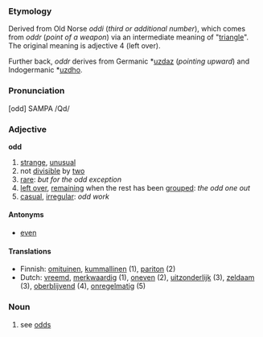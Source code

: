 ===Etymology===

Derived from Old Norse ''oddi'' (''third or additional number''), which comes from ''oddr'' (''point of a weapon'') via an intermediate meaning of "[[triangle]]". The original meaning is adjective 4 (left over).

Further back, ''oddr'' derives from Germanic *[[uzdaz]] (''pointing upward'') and Indogermanic *[[uzdho]].

===Pronunciation===
[odd] SAMPA /Qd/

===Adjective===
'''odd'''

# [[strange]], [[unusual]]
# not [[divisible]] by [[two]]
# [[rare]]: ''but for the odd exception''
# [[leave over|left over]], [[remain]]ing when the rest has been [[group]]ed: ''the odd one out''
# [[casual]], [[irregular]]: ''odd work''

====Antonyms====
*[[even]]

====Translations====
*Finnish: [[omituinen]], [[kummallinen]] (1), [[pariton]] (2)
*Dutch: [[vreemd]], [[merkwaardig]] (1), [[oneven]] (2), [[uitzonderlijk]] (3), [[zeldaam]] (3), [[oberblijvend]] (4), [[onregelmatig]] (5)

===Noun===
# see [[odds]]